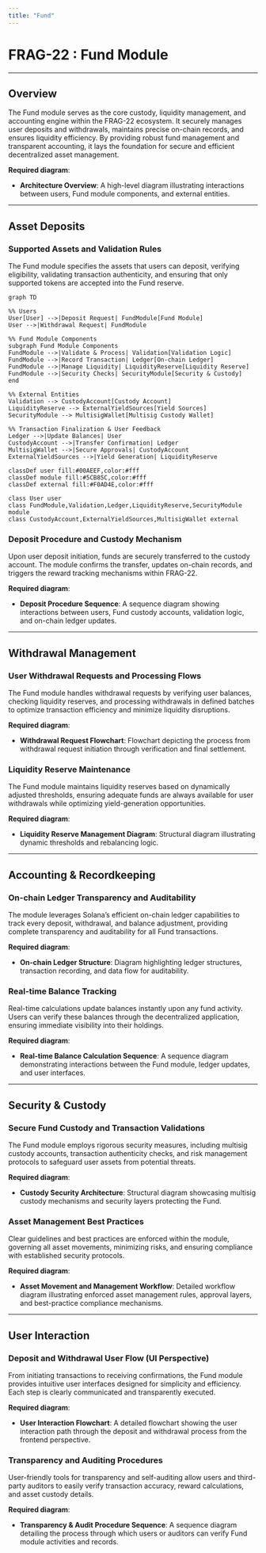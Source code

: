 ```yaml
---
title: "Fund"
---
```



# **FRAG-22 : Fund Module**

---

## **Overview**

The Fund module serves as the core custody, liquidity management, and accounting engine within the FRAG-22 ecosystem. It securely manages user deposits and withdrawals, maintains precise on-chain records, and ensures liquidity efficiency. By providing robust fund management and transparent accounting, it lays the foundation for secure and efficient decentralized asset management.

**Required diagram**:

- **Architecture Overview**: A high-level diagram illustrating interactions between users, Fund module components, and external entities.

---

## **Asset Deposits**

### **Supported Assets and Validation Rules**

The Fund module specifies the assets that users can deposit, verifying eligibility, validating transaction authenticity, and ensuring that only supported tokens are accepted into the Fund reserve.

```mermaid
graph TD

%% Users
User[User] -->|Deposit Request| FundModule[Fund Module]
User -->|Withdrawal Request| FundModule

%% Fund Module Components
subgraph Fund Module Components
FundModule -->|Validate & Process| Validation[Validation Logic]
FundModule -->|Record Transaction| Ledger[On-chain Ledger]
FundModule -->|Manage Liquidity| LiquidityReserve[Liquidity Reserve]
FundModule -->|Security Checks| SecurityModule[Security & Custody]
end

%% External Entities
Validation --> CustodyAccount[Custody Account]
LiquidityReserve --> ExternalYieldSources[Yield Sources]
SecurityModule --> MultisigWallet[Multisig Custody Wallet]

%% Transaction Finalization & User Feedback
Ledger -->|Update Balances| User
CustodyAccount -->|Transfer Confirmation| Ledger
MultisigWallet -->|Secure Approvals| CustodyAccount
ExternalYieldSources -->|Yield Generation| LiquidityReserve

classDef user fill:#00AEEF,color:#fff
classDef module fill:#5CB85C,color:#fff
classDef external fill:#F0AD4E,color:#fff

class User user
class FundModule,Validation,Ledger,LiquidityReserve,SecurityModule module
class CustodyAccount,ExternalYieldSources,MultisigWallet external
```

### **Deposit Procedure and Custody Mechanism**

Upon user deposit initiation, funds are securely transferred to the custody account. The module confirms the transfer, updates on-chain records, and triggers the reward tracking mechanisms within FRAG-22.

**Required diagram**:

- **Deposit Procedure Sequence**: A sequence diagram showing interactions between users, Fund custody accounts, validation logic, and on-chain ledger updates.

---

## **Withdrawal Management**

### **User Withdrawal Requests and Processing Flows**

The Fund module handles withdrawal requests by verifying user balances, checking liquidity reserves, and processing withdrawals in defined batches to optimize transaction efficiency and minimize liquidity disruptions.

**Required diagram**:

- **Withdrawal Request Flowchart**: Flowchart depicting the process from withdrawal request initiation through verification and final settlement.

### **Liquidity Reserve Maintenance**

The Fund module maintains liquidity reserves based on dynamically adjusted thresholds, ensuring adequate funds are always available for user withdrawals while optimizing yield-generation opportunities.

**Required diagram**:

- **Liquidity Reserve Management Diagram**: Structural diagram illustrating dynamic thresholds and rebalancing logic.

---

## **Accounting & Recordkeeping**

### **On-chain Ledger Transparency and Auditability**

The module leverages Solana’s efficient on-chain ledger capabilities to track every deposit, withdrawal, and balance adjustment, providing complete transparency and auditability for all Fund transactions.

**Required diagram**:

- **On-chain Ledger Structure**: Diagram highlighting ledger structures, transaction recording, and data flow for auditability.

### **Real-time Balance Tracking**

Real-time calculations update balances instantly upon any fund activity. Users can verify these balances through the decentralized application, ensuring immediate visibility into their holdings.

**Required diagram**:

- **Real-time Balance Calculation Sequence**: A sequence diagram demonstrating interactions between the Fund module, ledger updates, and user interfaces.

---

## **Security & Custody**

### **Secure Fund Custody and Transaction Validations**

The Fund module employs rigorous security measures, including multisig custody accounts, transaction authenticity checks, and risk management protocols to safeguard user assets from potential threats.

**Required diagram**:

- **Custody Security Architecture**: Structural diagram showcasing multisig custody mechanisms and security layers protecting the Fund.

### **Asset Management Best Practices**

Clear guidelines and best practices are enforced within the module, governing all asset movements, minimizing risks, and ensuring compliance with established security protocols.

**Required diagram**:

- **Asset Movement and Management Workflow**: Detailed workflow diagram illustrating enforced asset management rules, approval layers, and best-practice compliance mechanisms.

---

## **User Interaction**

### **Deposit and Withdrawal User Flow (UI Perspective)**

From initiating transactions to receiving confirmations, the Fund module provides intuitive user interfaces designed for simplicity and efficiency. Each step is clearly communicated and transparently executed.

**Required diagram**:

- **User Interaction Flowchart**: A detailed flowchart showing the user interaction path through the deposit and withdrawal process from the frontend perspective.

### **Transparency and Auditing Procedures**

User-friendly tools for transparency and self-auditing allow users and third-party auditors to easily verify transaction accuracy, reward calculations, and asset custody details.

**Required diagram**:

- **Transparency & Audit Procedure Sequence**: A sequence diagram detailing the process through which users or auditors can verify Fund module activities and records.